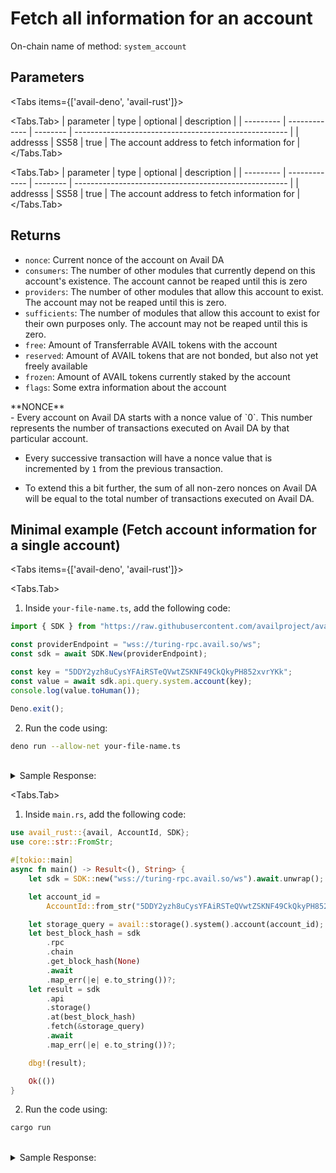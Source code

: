 
# Fetch all information for an account

On-chain name of method: `system_account`

## Parameters

<Tabs items={['avail-deno', 'avail-rust']}>

<Tabs.Tab>
| parameter | type          | optional | description                                           |
| --------- | ------------- | -------- | ----------------------------------------------------- |
|  addresss | SS58          | true     | The account  address to fetch information for         |
</Tabs.Tab>

<Tabs.Tab>
| parameter | type          | optional | description                                           |
| --------- | ------------- | -------- | ----------------------------------------------------- |
|  addresss | SS58          | true     | The account  address to fetch information for         |
</Tabs.Tab>

</Tabs>


## Returns

- `nonce`: Current nonce of the account on Avail DA
- `consumers`: The number of other modules that currently depend on this account's existence. The account cannot be reaped until this is zero
- `providers`: The number of other modules that allow this account to exist. The account may not be reaped until this is zero.
- `sufficients`: The number of modules that allow this account to exist for their own purposes only.  The account may not be reaped until this is zero.
- `free`: Amount of Transferrable AVAIL tokens with the account
- `reserved`: Amount of AVAIL tokens that are not bonded, but also not yet freely available
- `frozen`: Amount of AVAIL tokens currently staked by the account
- `flags`: Some extra information about the account

<Callout type="info">
**NONCE**<br/>
- Every account on Avail DA starts with a nonce value of `0`. This number represents
the number of transactions executed on Avail DA by that particular account.

- Every successive transaction will have a nonce value that is incremented by `1` from the previous transaction.

- To extend this a bit further, the sum of all non-zero nonces on Avail DA will be equal to the total number of transactions executed on Avail DA.
</Callout>


## Minimal example (Fetch account information for a single account)

<Tabs items={['avail-deno', 'avail-rust']}>

<Tabs.Tab>

1. Inside `your-file-name.ts`, add the following code:

```typescript filename="avail-deno"
import { SDK } from "https://raw.githubusercontent.com/availproject/avail/main/avail-deno/src/sdk.ts";

const providerEndpoint = "wss://turing-rpc.avail.so/ws";
const sdk = await SDK.New(providerEndpoint);

const key = "5DDY2yzh8uCysYFAiRSTeQVwtZSKNF49CkQkyPH852xvrYKk";
const value = await sdk.api.query.system.account(key);
console.log(value.toHuman());

Deno.exit();
```

2. Run the code using:

```bash
deno run --allow-net your-file-name.ts
```

<br/>
<details className="border p-3 rounded-md bg-[#EFF6FF] border-[#] hover:!bg-[#EFF6FF]">
<summary>Sample Response:</summary>
```json
{
  nonce: "26",
  consumers: "2",
  providers: "1",
  sufficients: "0",
  data: {
    free: "3,809,329,880,703,171,553,761",
    reserved: "2,100,000,000,000,000,000",
    frozen: "1,008,370,553,028,965,837,506",
    flags: "170,141,183,460,469,231,731,687,303,715,884,105,728"
  }
}
```
</details>
</Tabs.Tab>

<Tabs.Tab>

1. Inside `main.rs`, add the following code:

```rust filename="avail-rust"
use avail_rust::{avail, AccountId, SDK};
use core::str::FromStr;

#[tokio::main]
async fn main() -> Result<(), String> {
	let sdk = SDK::new("wss://turing-rpc.avail.so/ws").await.unwrap();

	let account_id =
		AccountId::from_str("5DDY2yzh8uCysYFAiRSTeQVwtZSKNF49CkQkyPH852xvrYKk").unwrap(); // Alice_Stash

	let storage_query = avail::storage().system().account(account_id);
	let best_block_hash = sdk
		.rpc
		.chain
		.get_block_hash(None)
		.await
		.map_err(|e| e.to_string())?;
	let result = sdk
		.api
		.storage()
		.at(best_block_hash)
		.fetch(&storage_query)
		.await
		.map_err(|e| e.to_string())?;

	dbg!(result);

	Ok(())
}
```

2. Run the code using:

```bash
cargo run
```

<br/>
<details className="border p-3 rounded-md bg-[#EFF6FF] border-[#] hover:!bg-[#EFF6FF]">
<summary>Sample Response:</summary>
```json
result = Some(
    AccountInfo {
        nonce: 26,
        consumers: 2,
        providers: 1,
        sufficients: 0,
        data: AccountData {
            free: 3809329880703171553761,
            reserved: 2100000000000000000,
            frozen: 1008370553028965837506,
            flags: ExtraFlags(
                170141183460469231731687303715884105728,
            ),
        },
    },
)
```
</details>
</Tabs.Tab>

</Tabs>
